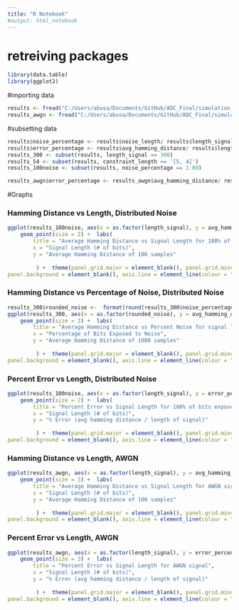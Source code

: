 ```yaml
---
title: "R Notebook"
#output: html_notebook
---
```


# retreiving packages
```r
library(data.table)
library(ggplot2)
```
#importing data
```r
results <- fread("C:/Users/abusa/Documents/GitHub/ADC_Final/simulation_results.csv") #distributed noise
results_awgn <- fread("C:/Users/abusa/Documents/GitHub/ADC_Final/simulation_results_awgn.csv") #AWGN 
```


#subsetting data
```r
results$noise_percentage <- results$noise_length/ results$length_signal
results$error_percentage <- results$avg_hamming_distance/ results$length_signal
results_300 <- subset(results, length_signal == 300)
results_54 <- subset(results, constraint_length == '[5, 4]')
results_100noise <- subset(results, noise_percentage == 1.00)

results_awgn$error_percentage <- results_awgn$avg_hamming_distance/ results_awgn$length_signal
```




#Graphs

### Hamming Distance vs Length, Distributed Noise

```r
ggplot(results_100noise, aes(x = as.factor(length_signal), y = avg_hamming_distance, color = as.factor(constraint_length))) +
    geom_point(size = 2) +  labs(
        title = "Average Hamming Distance vs Signal Length for 100% of bits exposed to noise",
        x = "Signal Length (# of bits)",
        y = "Average Hamming Distance of 100 samples"
        
         ) +  theme(panel.grid.major = element_blank(), panel.grid.minor = element_blank(),
panel.background = element_blank(), axis.line = element_line(colour = "black"))  + scale_color_discrete("[Constraint length, # of parity bits]", labels=c('[3,2]','[3,4]', '[5,2]', '[5,4]'))
```



### Hamming Distance vs Percentage of Noise, Distributed Noise

```r
results_300$rounded_noise <-  format(round(results_300$noise_percentage, 2), nsmall = 2)
ggplot(results_300, aes(x = as.factor(rounded_noise), y = avg_hamming_distance, color = as.factor(constraint_length))) +
    geom_point(size = 3) +  labs(
        title = "Average Hamming Distance vs Percent Noise for signal length = 300 bits",
        x = "Percentage of Bits Exposed to Noise",
        y = "Average Hamming Distance of 1000 samples"
        
         ) +  theme(panel.grid.major = element_blank(), panel.grid.minor = element_blank(),
panel.background = element_blank(), axis.line = element_line(colour = "black"))  + scale_color_discrete("[Constraint length, # of parity bits]", labels=c('[3,2]','[3,4]', '[5,2]', '[5,4]'))
```
### Percent Error vs Length, Distributed Noise

```r
ggplot(results_100noise, aes(x = as.factor(length_signal), y = error_percentage, color = as.factor(constraint_length))) +
    geom_point(size = 2) +  labs(
        title = "Percent Error vs Signal Length for 100% of bits exposed to noise",
        x = "Signal Length (# of bits)",
        y = "% Error (avg hamming distance / length of signal)"
        
         ) +  theme(panel.grid.major = element_blank(), panel.grid.minor = element_blank(),
panel.background = element_blank(), axis.line = element_line(colour = "black"))  + scale_color_discrete("[Constraint length, # of parity bits]", labels=c('[3,2]','[3,4]', '[5,2]', '[5,4]'))
```

### Hamming Distance vs Length, AWGN 

```r

ggplot(results_awgn, aes(x = as.factor(length_signal), y = avg_hamming_distance, color = as.factor(constraint_length))) +
    geom_point(size = 3) +  labs(
        title = "Average Hamming Distance vs Signal Length for AWGN signal",
        x = "Signal Length (# of bits)",
        y = "Average Hamming Distance of 100 samples"
        
         ) +  theme(panel.grid.major = element_blank(), panel.grid.minor = element_blank(),
panel.background = element_blank(), axis.line = element_line(colour = "black"))  + scale_color_discrete("[Constraint length, # of parity bits]", labels=c('[3,2]','[3,4]', '[5,2]', '[5,4]'))
```

### Percent Error vs Length, AWGN 

```r

ggplot(results_awgn, aes(x = as.factor(length_signal), y = error_percentage, color = as.factor(constraint_length))) +
    geom_point(size = 3) +  labs(
        title = "Percent Error vs Signal Length for AWGN signal",
        x = "Signal Length (# of bits)",
        y = "% Error (avg hamming distance / length of signal)"
        
         ) +  theme(panel.grid.major = element_blank(), panel.grid.minor = element_blank(),
panel.background = element_blank(), axis.line = element_line(colour = "black"))  + scale_color_discrete("[Constraint length, # of parity bits]", labels=c('[3,2]','[3,4]', '[5,2]', '[5,4]'))
```

